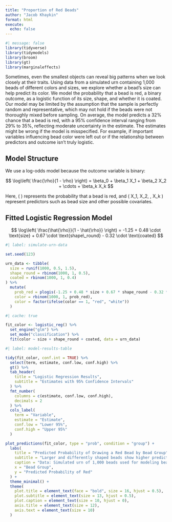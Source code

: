 ```yaml
---
title: "Proportion of Red Beads"
author: "Jacob Khaykin"
format: html
execute: 
  echo: false
---
```


```r
#| message: false
library(tidyverse)
library(tidymodels)
library(broom)
library(gt)
library(marginaleffects)

```

Sometimes, even the smallest objects can reveal big patterns when we look closely at their traits. Using data from a simulated urn containing 1,000 beads of different colors and sizes, we explore whether a bead’s size can help predict its color. We model the probability that a bead is red, a binary outcome, as a logistic function of its size, shape, and whether it is coated. Our model may be limited by the assumption that the sample is perfectly random and representative, which may not hold if the beads were not thoroughly mixed before sampling. On average, the model predicts a 32% chance that a bead is red, with a 95% confidence interval ranging from 29% to 35%, reflecting moderate uncertainty in the estimate. The estimates might be wrong if the model is misspecified. For example, if important variables influencing bead color were left out or if the relationship between predictors and outcome isn’t truly logistic.

## Model Structure

We use a log-odds model because the outcome variable is binary:

$$
\log\left( \frac{\rho}{1 - \rho} \right) = \beta_0 + \beta_1 X_1 + \beta_2 X_2 + \cdots + \beta_k X_k
$$

Here, \( \rho \) represents the probability that a bead is red, and \( X_1, X_2, \ldots, X_k \) represent predictors such as bead size and other possible covariates.

## Fitted Logistic Regression Model

$$
\log\left( \frac{\hat{\rho}}{1 - \hat{\rho}} \right) = -1.25 + 0.48 \cdot \text{size} + 0.67 \cdot \text{shape\_round} - 0.32 \cdot \text{coated}
$$
```r
#| label: simulate-urn-data

set.seed(123)

urn_data <- tibble(
  size = runif(1000, 0.5, 1.5),
  shape_round = rbinom(1000, 1, 0.5),
  coated = rbinom(1000, 1, 0.4)
) %>%
  mutate(
    prob_red = plogis(-1.25 + 0.48 * size + 0.67 * shape_round - 0.32 * coated),
    color = rbinom(1000, 1, prob_red),
    color = factor(ifelse(color == 1, "red", "white"))
  )
```
```r
#| cache: true

fit_color <- logistic_reg() %>%
  set_engine("glm") %>%
  set_mode("classification") %>%
  fit(color ~ size + shape_round + coated, data = urn_data)
```
```r
#| label: model-results-table

tidy(fit_color, conf.int = TRUE) %>%
  select(term, estimate, conf.low, conf.high) %>%
  gt() %>%
  tab_header(
    title = "Logistic Regression Results",
    subtitle = "Estimates with 95% Confidence Intervals"
  ) %>%
  fmt_number(
    columns = c(estimate, conf.low, conf.high),
    decimals = 2
  ) %>%
  cols_label(
    term = "Variable",
    estimate = "Estimate",
    conf.low = "Lower 95%",
    conf.high = "Upper 95%"
  )
```

```r
plot_predictions(fit_color, type = "prob", condition = "group") +
  labs(
    title = "Predicted Probability of Drawing a Red Bead by Bead Group",
    subtitle = "Larger and differently shaped beads show higher predicted chances of being red",
    caption = "Data: Simulated urn of 1,000 beads used for modeling bead color",
    x = "Bead Group",
    y = "Predicted Probability of Red"
  ) +
  theme_minimal() +
  theme(
    plot.title = element_text(face = "bold", size = 16, hjust = 0.5),
    plot.subtitle = element_text(size = 13, hjust = 0.5),
    plot.caption = element_text(size = 10, hjust = 0),
    axis.title = element_text(size = 12),
    axis.text = element_text(size = 10)
  )

```


